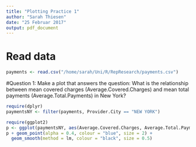 ```yaml
---
title: "Plotting Practice 1"
author: "Sarah Thiesen"
date: "25 Februar 2017"
output: pdf_document
---
```


# Read data
```r
payments <- read.csv("/home/sarah/Uni/R/RepResearch/payments.csv")
```

#Question 1:
Make a plot that answers the question: What is the relationship between mean covered charges (Average.Covered.Charges) and mean total payments (Average.Total.Payments) in New York?

```r
require(dplyr)
paymentsNY <- filter(payments, Provider.City == "NEW YORK")

require(ggplot2)
p <- ggplot(paymentsNY, aes(Average.Covered.Charges, Average.Total.Payments))
p + geom_point(alpha = 0.4, colour = "blue", size = 2) + 
  geom_smooth(method = lm, colour = "black", size = 0.5)
```